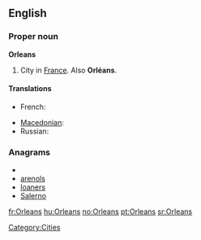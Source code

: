 ==English==

===Proper noun===
{{wikipedia}}
'''Orleans'''

# City in [[France]].  Also '''Orléans'''.

====Translations====
{{trans-top|a city in France}}
* French: {{t+|fr|Orléans}}
{{trans-mid}}
* [[Macedonian]]: {{t|mk|Орлеан|m|tr=Orleán}}
* Russian: {{t|ru|Орлеан|m|tr=Orl'eán}}
{{trans-bottom}}

===Anagrams===
* {{alphagram|aelnors}}
* [[arenols#English|arenols]]
* [[loaners#English|loaners]]
* [[Salerno#English|Salerno]]


[[Category:Cities]]

[[fr:Orleans]]
[[hu:Orleans]]
[[no:Orleans]]
[[pt:Orleans]]
[[sr:Orleans]]